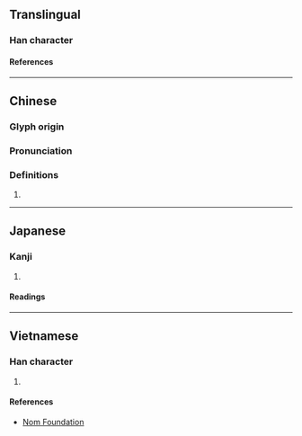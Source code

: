 {{character info/new}}
==Translingual==

===Han character===
{{Han char|rn=82|rad=毛|as=18|sn=22|four=62214|canj=BGHQU|ids=⿰瞿毛}}

====References====
{{Han ref|kx=0597.130|dkj=17020|dj=0988.260|hdz=32008.190|uh=6C0D}}

----

==Chinese==
{{zh-forms}}

===Glyph origin===
{{Han etym}}

===Pronunciation===
{{zh-pron
|m=qú
|c=keoi4
|mn=kû
|mc=y
|oc=y
|ma=
|cat=n
}}

===Definitions===
{{zh-hanzi}}

# {{zh-only|氍毹}}

----

==Japanese==

===Kanji===
{{ja-kanji|grade=|rs=毛18}}

# {{defn|lang=ja|sort=毛18}}

====Readings====
{{ja-readings
|on=く, ぐ, きょ, ご
|kun=もうせん
}}

----

==Vietnamese==

===Han character===
{{vi-readings|rs=毛18|reading=cù}}

# {{defn|lang=vi|sort=毛18}}

====References====
* [http://nomfoundation.org/common/nom_details.php?codepoint=6c0d Nom Foundation]